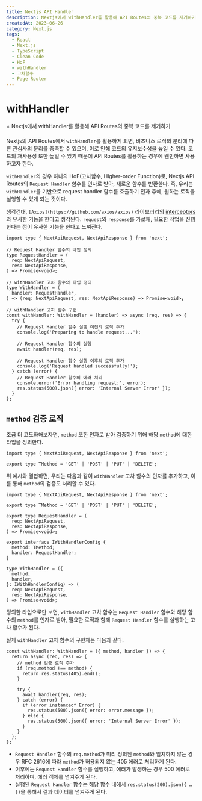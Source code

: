 ---
title: Nextjs API Handler
description: Nextjs에서 withHandler를 활용해 API Routes의 중복 코드를 제거하기
createdAt: 2023-06-26
category: Next.js
tags:
  - React
  - Next.js
  - TypeScript
  - Clean Code
  - HoF
  - withHandler
  - 고차함수
  - Page Router
---

# withHandler

⭐ Nextjs에서 withHandler를 활용해 API Routes의 중복 코드를 제거하기

Nextjs의 API Routes에서 `withHandler`를 활용하게 되면, 비즈니스 로직의 분리에 따른 관심사의 분리를 충족할 수 있으며, 이로 인해 코드의 유지보수성을 높일 수 있다. 코드의 재사용성 또한 높일 수 있기 때문에 API Routes를 활용하는 경우에 웬만하면 사용하고자 한다.

`withHandler`의 경우 하나의 HoF(고차함수, Higher-order Function)로, Nextjs API Routes의 `Request Handler` 함수를 인자로 받아, 새로운 함수를 반환한다. 즉, 우리는 `withHandler`를 기반으로 request handler 함수를 호출하기 전과 후에, 원하는 로직을 실행할 수 있게 되는 것이다.

생각건대, `[Axios](https://github.com/axios/axios)` 라이브러리의 [interceptors](https://axios-http.com/kr/docs/interceptors)와 유사한 기능을 한다고 생각된다. `request`와 `response`를 가로채, 필요한 작업을 진행한다는 점이 유사한 기능을 한다고 느껴진다.

```tsx
import type { NextApiRequest, NextApiResponse } from 'next';

// Request Handler 함수의 타입 정의
type RequestHandler = (
  req: NextApiRequest,
  res: NextApiResponse,
) => Promise<void>;

// withHandler 고차 함수의 타입 정의
type WithHandler = (
  handler: RequestHandler,
) => (req: NextApiRequest, res: NextApiResponse) => Promise<void>;

// withHandler 고차 함수 구현
const withHandler: WithHandler = (handler) => async (req, res) => {
  try {
    // Request Handler 함수 실행 이전의 로직 추가
    console.log('Preparing to handle request...');

    // Request Handler 함수의 실행
    await handler(req, res);

    // Request Handler 함수 실행 이후의 로직 추가
    console.log('Request handled successfully!');
  } catch (error) {
    // Request Handler 함수의 에러 처리
    console.error('Error handling request:', error);
    res.status(500).json({ error: 'Internal Server Error' });
  }
};
```

## `method` 검증 로직

조금 더 고도화해보자면, `method` 또한 인자로 받아 검증하기 위해 해당 `method`에 대한 타입을 정의한다.

```tsx
import type { NextApiRequest, NextApiResponse } from 'next';

export type TMethod = 'GET' | 'POST' | 'PUT' | 'DELETE';
```

위 예시와 결합하면, 우리는 다음과 같이 `withHandler` 고차 함수의 인자를 추가하고, 이를 통해 `method`의 검증도 처리할 수 있다.

```tsx
import type { NextApiRequest, NextApiResponse } from 'next';

export type TMethod = 'GET' | 'POST' | 'PUT' | 'DELETE';

export type RequestHandler = (
  req: NextApiRequest,
  res: NextApiResponse,
) => Promise<void>;

export interface IWithHandlerConfig {
  method: TMethod;
  handler: RequestHandler;
}

type WithHandler = ({
  method,
  handler,
}: IWithHandlerConfig) => (
  req: NextApiRequest,
  res: NextApiResponse,
) => Promise<void>;
```

정의한 타입으로만 보면, `withHandler` 고차 함수는 `Request Handler` 함수와 해당 함수의 `method`를 인자로 받아, 필요한 로직과 함께 `Request Handler` 함수를 실행하는 고차 함수가 된다.

실제 `withHandler` 고차 함수의 구현체는 다음과 같다.

```tsx
const withHandler: WithHandler = ({ method, handler }) => {
  return async (req, res) => {
    // method 검증 로직 추가
    if (req.method !== method) {
      return res.status(405).end();
    }

    try {
      await handler(req, res);
    } catch (error) {
      if (error instanceof Error) {
        res.status(500).json({ error: error.message });
      } else {
        res.status(500).json({ error: 'Internal Server Error' });
      }
    }
  };
};
```

- `Request Handler` 함수의 `req.method`가 미리 정의된 `method`와 일치하지 않는 경우 RFC 2616에 따라 `method`가 허용되지 않는 405 에러로 처리하게 된다.
- 이후에는 `Request Handler` 함수를 실행하고, 에러가 발생하는 경우 500 에러로 처리하며, 에러 객체를 넘겨주게 된다.
- 실행된 `Request Handler` 함수는 해당 함수 내에서 `res.status(200).json({ … })`을 통해서 결과 데이터를 넘겨주게 된다.
